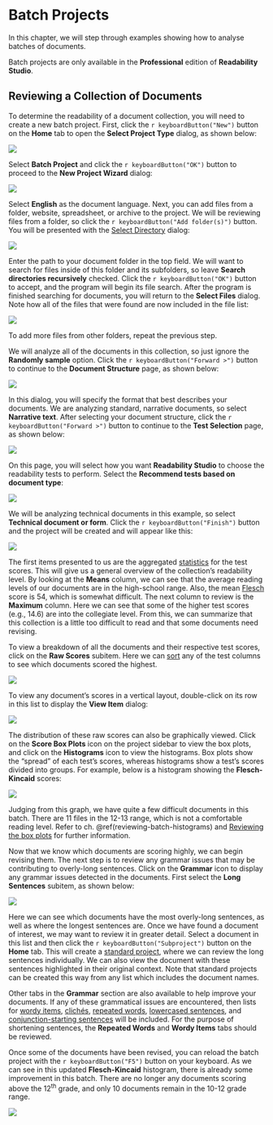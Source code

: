 # Batch Projects

In this chapter, we will step through examples showing how to analyse batches of documents.

::: {.notesection data-latex=""}
Batch projects are only available in the **Professional** edition of **Readability Studio**.
:::

## Reviewing a Collection of Documents {-}

To determine the readability of a document collection, you will need to create a new batch project. First, click the `r keyboardButton("New")` button on the **Home** tab to open the **Select Project Type** dialog, as shown below:

![](Images/selectprojecttype.png)

Select **Batch Project** and click the `r keyboardButton("OK")` button to proceed to the **New Project Wizard** dialog:

![](Images/wizardbatchselectfiles.png)

Select **English** as the document language. Next, you can add files from a folder, website, spreadsheet, or archive to the project. We will be reviewing files from a folder, so click the `r keyboardButton("Add folder(s)")` button. You will be presented with the [Select Directory](#select-directory) dialog:

![](Images/selectdirectory.png)

Enter the path to your document folder in the top field. We will want to search for files inside of this folder and its subfolders, so leave **Search directories recursively** checked. Click the `r keyboardButton("OK")` button to accept, and the program will begin its file search. After the program is finished searching for documents, you will return to the **Select Files** dialog. Note how all of the files that were found are now included in the file list:

![](Images/wizardbatchselectfilesloaded.png)

To add more files from other folders, repeat the previous step.

We will analyze all of the documents in this collection, so just ignore the **Randomly sample** option. Click the `r keyboardButton("Forward >")` button to continue to the **Document Structure** page, as shown below:

![](Images/wizarddocstructure.png)

In this dialog, you will specify the format that best describes your documents. We are analyzing standard, narrative documents, so select **Narrative text**. After selecting your document structure, click the `r keyboardButton("Forward >")` button to continue to the **Test Selection** page, as shown below:

![](Images/wizardbatchreadabilitymethods.png)

On this page, you will select how you want **Readability Studio** to choose the readability tests to perform. Select the **Recommend tests based on document type**:

![](Images/wizardbatchdoctype.png)

We will be analyzing technical documents in this example, so select **Technical document or form**. Click the `r keyboardButton("Finish")` button and the project will be created and will appear like this:

![](Images/batchscorestats.png)

The first items presented to us are the aggregated [statistics](#reviewing-batch-scores) for the test scores. This will give us a general overview of the collection's readability level. By looking at the **Means** column, we can see that the average reading levels of our documents are in the high-school range. Also, the mean [Flesch](#flesch-test) score is 54, which is somewhat difficult. The next column to review is the **Maximum** column. Here we can see that some of the higher test scores (e.g., 14.6) are into the collegiate level. From this, we can summarize that this collection is a little too difficult to read and that some documents need revising.

To view a breakdown of all the documents and their respective test scores, click on the **Raw Scores** subitem. Here we can [sort](#column-sorting) any of the test columns to see which documents scored the highest.

![](Images/batchrawscores.png)

To view any document's scores in a vertical layout, double-click on its row in this list to display the **View Item** dialog:

![](Images/viewitemrawscores.png)

The distribution of these raw scores can also be graphically viewed. Click on the **Score Box Plots** icon on the project sidebar to view the box plots, and click on the **Histograms** icon to view the histograms. Box plots show the “spread” of each test's scores, whereas histograms show a test's scores divided into groups. For example, below is a histogram showing the **Flesch-Kincaid** scores:

![](Images/histogrades.png)

Judging from this graph, we have quite a few difficult documents in this batch. There are 11 files in the 12-13 range, which is not a comfortable reading level. Refer to ch. \@ref(reviewing-batch-histograms) and [Reviewing the box plots](#reviewing-batch-box-plots) for further information.

Now that we know which documents are scoring highly, we can begin revising them. The next step is to review any grammar issues that may be contributing to overly-long sentences. Click on the **Grammar** icon to display any grammar issues detected in the documents. First select the **Long Sentences** subitem, as shown below:

![](Images/batchlongsentences.png)

Here we can see which documents have the most overly-long sentences, as well as where the longest sentences are. Once we have found a document of interest, we may want to review it in greater detail. Select a document in this list and then click the `r keyboardButton("Subproject")` button on the **Home** tab. This will create a [standard project](#creating-standard-project), where we can review the long sentences individually. We can also view the document with these sentences highlighted in their original context. Note that standard projects can be created this way from any list which includes the document names.

Other tabs in the **Grammar** section are also available to help improve your documents. If any of these grammatical issues are encountered, then lists for [wordy items](#reviewing-batch-wordiness), [clichés](#reviewing-batch-cliches), [repeated words](#reviewing-batch-repeated-words), [lowercased sentences](#reviewing-batch-lowercased-sentences), and [conjunction-starting sentences](#reviewing-batch-conjunction-sentences) will be included. For the purpose of shortening sentences, the **Repeated Words** and **Wordy Items** tabs should be reviewed.

Once some of the documents have been revised, you can reload the batch project with the `r keyboardButton("F5")` button on your keyboard. As we can see in this updated **Flesch-Kincaid** histogram, there is already some improvement in this batch. There are no longer any documents scoring above the 12^th^ grade, and only 10 documents remain in the 10-12 grade range.

![](Images/histoimproved.png)